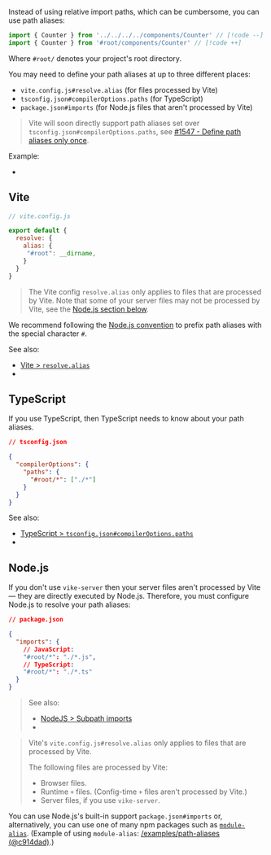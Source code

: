 
Instead of using relative import paths,
which can be cumbersome,
you can use path aliases:

```js
import { Counter } from '../../../../components/Counter' // [!code --]
import { Counter } from '#root/components/Counter' // [!code ++]
```

Where `#root/` denotes your project's root directory.

You may need to define your path aliases at up to three different places:
 - `vite.config.js#resolve.alias` (for files processed by Vite)
 - `tsconfig.json#compilerOptions.paths` (for TypeScript)
 - `package.json#imports` (for Node.js files that aren't processed by Vite)

> Vite will soon directly support path aliases set over `tsconfig.json#compilerOptions.paths`, see [#1547 - Define path aliases only once](https://github.com/vikejs/vike/issues/1547#issuecomment-3085232187).

Example:
 - <RepoLink path='/examples/path-aliases' />


## Vite

```js
// vite.config.js

export default {
  resolve: {
    alias: {
     "#root": __dirname,
    }
  }
}
```

> The Vite config `resolve.alias` only applies to files that are processed by Vite.
> Note that some of your server files may not be processed by Vite,
> see the [Node.js section below](#node-js).

We recommend following the [Node.js convention](https://nodejs.org/api/packages.html#subpath-imports:~:text=must%20always%20start%20with%20%23%20to%20ensure%20they%20are%20disambiguated%20from%20external%20package%20specifiers) to prefix path aliases with the special character `#`.

See also:
 - [Vite > `resolve.alias`](https://vitejs.dev/config/shared-options.html#resolve-alias)
 - <RepoLink path='/examples/path-aliases/vite.config.ts' />


## TypeScript

If you use TypeScript, then TypeScript needs to know about your path aliases.

```json
// tsconfig.json

{
  "compilerOptions": {
    "paths": {
      "#root/*": ["./*"]
    }
  }
}
```

See also:
 - [TypeScript > `tsconfig.json#compilerOptions.paths`](https://www.typescriptlang.org/tsconfig#paths)
 - <RepoLink path='/examples/path-aliases/tsconfig.json' />


## Node.js

If you don't use <Link href="/server">`vike-server`</Link> then your server files aren't processed by Vite — they are directly executed by Node.js. Therefore, you must configure Node.js to resolve your path aliases:

```json
// package.json

{
  "imports": {
    // JavaScript:
    "#root/*": "./*.js",
    // TypeScript:
    "#root/*": "./*.ts"
  }
}
```

> See also:
>  - [NodeJS > Subpath imports](https://nodejs.org/api/packages.html#subpath-imports)
>  - <RepoLink path='/examples/path-aliases/package.json' />

> Vite's `vite.config.js#resolve.alias` only applies to files that are processed by Vite.
>
> The following files are processed by Vite:
> - Browser files.
> - Runtime <Link href="/config#files">`+` files</Link>. (Config-time `+` files aren't processed by Vite.)
> - Server files, if you use <Link href="/server">`vike-server`</Link>.

You can use Node.js's built-in support `package.json#imports` or, alternatively, you can use one of many npm packages such as [`module-alias`](https://github.com/ilearnio/module-alias). (Example of using `module-alias`: [/examples/path-aliases (@c914dad)](https://github.com/vikejs/vike/tree/c914dade5f0809ff330478c3531928055abdadef/examples/path-aliases).)
